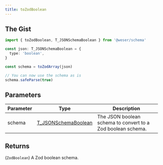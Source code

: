 ```yaml
---
title: toZodBoolean
---
```


## The Gist

```ts
import { toZodBoolean, T_JSONSchemaBoolean } from '@weser/schema'

const json: T_JSONSchemaBoolean = {
  type: 'boolean',
}

const schema = toZodArray(json)

// You can now use the schema as is
schema.safeParse(true)
```

## Parameters

| Parameter | Type                                                         | Description                                                 |
| --------- | ------------------------------------------------------------ | ----------------------------------------------------------- |
| schema    | [T_JSONSchemaBoolean](/schema/api/types/T_JSONSchemaBoolean) | The JSON boolean schema to convert to a Zod boolean schema. |

## Returns

(`ZodBoolean`) A Zod boolean schema.
